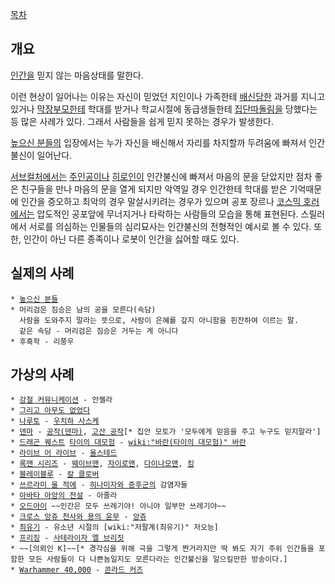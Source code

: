 [[목차]]
== 개요 ==
[[인간]]을 믿지 않는 마음상태를 말한다. 

이런 현상이 일어나는 이유는 자신이 믿었던 지인이나 가족한테 [[배신]]당한 과거를 지니고 있거나 [[막장부모]]한테 학대를 받거나 학교시절에 동급생들한테 [[집단따돌림]]을 당했다는 등 많은 사례가 있다. 그래서 사람들을 쉽게 믿지 못하는 경우가 발생한다. 

[[높으신 분들]]의 입장에서는 누가 자신을 배신해서 자리를 차지할까 두려움에 빠져서 인간불신이 일어난다.

[[서브컬처]]에서는 [[주인공]]이나 [[히로인]]이 인간불신에 빠져서 마음의 문을 닫았지만 점차 좋은 친구들을 만나 마음의 문을 열게 되지만 악역일 경우 인간한테 학대를 받은 기억때문에 인간을 증오하고 최악의 경우 말살시키려는 경우가 있으며 공포 장르나 [[코스믹 호러]]에서는 압도적인 공포앞에 무너지거나 타락하는 사람들의 모습을 통해 표현된다. 스릴러에서 서로를 의심하는 인물들의 심리묘사는 인간불신의 전형적인 예시로 볼 수 있다. 또한, 인간이 아닌 다른 종족이나 로봇이 인간을 싫어할 때도 있다. 

== 실제의 사례 ==
 * [[높으신 분들]]
 * 머리검은 짐승은 남의 공을 모른다(속담)
   사람을 도와주지 말라는 뜻으로, 사람이 은혜를 갚지 아니함을 핀잔하여 이르는 말. 
   같은 속담 - 머리검은 짐승은 거두는 게 아니다
 * 후흑학 - 리쭝우
 
== 가상의 사례 ==
 * [[강철 커뮤니케이션]] - 안젤라
 * [[그리고 아무도 없었다]]
 * [[나루토]] - [[우치하 사스케]]
 * [[덴마]] - [[공작(덴마)]], [[고산 공작]][* 집안 모토가 '모두에게 믿음을 주고 누구도 믿지말라']
 * [[드래곤 퀘스트]] [[타이의 대모험]] - [[wiki:"바란(타이의 대모험)" 바란]]
 * [[라이브 어 라이브]] - [[올스테드]]
 * [[록맨 시리즈]] - [[웨이브맨]], [[자이로맨]], [[다이나모맨]], [[킹]]
 * [[블레이블루]] - [[칼 클로버]]
 * [[쓰르라미 울 적에]] - [[히나미자와 증후군]]의 감염자들
 * [[아바타 아앙의 전설]] - 아줄라
 * [[오드아이]] ~~인간은 모두 쓰레기야! 아니야 일부만 쓰레기야~~
 * [[크로스 앙쥬 천사와 용의 윤무]] - [[앙쥬]]
 * [[최유기]] - 유소년 시절의 [wiki:"저팔계(최유기)" 저오능]
 * [[프리징]] - [[사테라이자 엘 브리짓]]
 * ~~[의뢰인 K]~~[* 경각심을 위해 극을 그렇게 짠거라지만 딱 봐도 자기 주위 인간들을 포함한 모든 사람들이 다 나쁜놈일지도 모른다라는 인간불신을 일으킬만한 방송이다.]
 * [[Warhammer 40,000]] - [[콘라드 커즈]]
  
